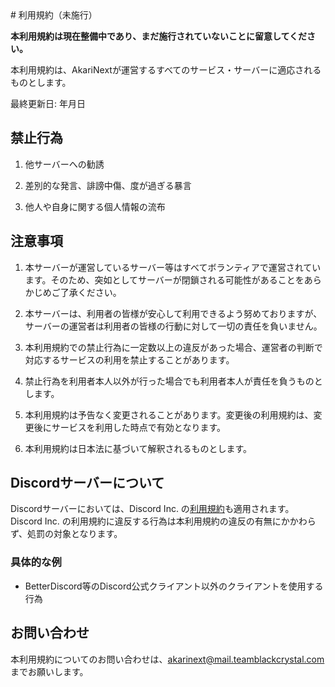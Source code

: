 
<div className="mdx-center">
<div className="mdx">
<div className="friendly">
# 利用規約（未施行）

**本利用規約は現在整備中であり、まだ施行されていないことに留意してください。**

本利用規約は、AkariNextが運営するすべてのサービス・サーバーに適応されるものとします。

最終更新日: 年月日

## 禁止行為

1. 他サーバーへの勧誘

2. 差別的な発言、誹謗中傷、度が過ぎる暴言

3. 他人や自身に関する個人情報の流布

## 注意事項

1. 本サーバーが運営しているサーバー等はすべてボランティアで運営されています。そのため、突如としてサーバーが閉鎖される可能性があることをあらかじめご了承ください。

2. 本サーバーは、利用者の皆様が安心して利用できるよう努めておりますが、サーバーの運営者は利用者の皆様の行動に対して一切の責任を負いません。

3. 本利用規約での禁止行為に一定数以上の違反があった場合、運営者の判断で対応するサービスの利用を禁止することがあります。

4. 禁止行為を利用者本人以外が行った場合でも利用者本人が責任を負うものとします。

5. 本利用規約は予告なく変更されることがあります。変更後の利用規約は、変更後にサービスを利用した時点で有効となります。

6. 本利用規約は日本法に基づいて解釈されるものとします。

## Discordサーバーについて

Discordサーバーにおいては、Discord Inc. の[利用規約](https://discord.com/terms/)も適用されます。Discord Inc. の利用規約に違反する行為は本利用規約の違反の有無にかかわらず、処罰の対象となります。

### 具体的な例

- BetterDiscord等のDiscord公式クライアント以外のクライアントを使用する行為

## お問い合わせ

本利用規約についてのお問い合わせは、akarinext@mail.teamblackcrystal.com までお願いします。

</div>
</div>
</div>
